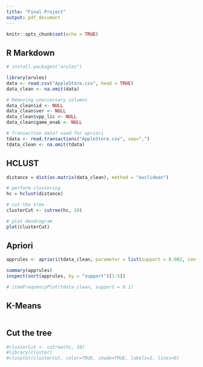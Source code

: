 ```yaml
---
title: "Final Project"
output: pdf_document
---
```


```r
knitr::opts_chunk$set(echo = TRUE)
```

## R Markdown

```r
# install.packages("arules")

library(arules)
data <- read.csv("AppleStore.csv", head = TRUE)
data_clean <- na.omit(data)

# Removing uneccessary columns
data_clean$id <- NULL
data_clean$ver <- NULL
data_clean$vpp_lic <- NULL
data_clean$game_enab <- NULL

# Transaction data? used for apriori
tdata <- read.transactions("AppleStore.csv", sep=",")
tdata_clean <- na.omit(tdata)

```

## HCLUST

```r
distance = dist(as.matrix(data_clean), method = "euclidean")

# perform clustering
hc = hclust(distance)

# cut the tree
clusterCut <- cutree(hc, 10)

# plot dendrogram
plot(clusterCut)
```

## Apriori

```r
apprules <- apriori(tdata_clean, parameter = list(support = 0.002, confidence = 0.25, minlen = 2, maxlen=10))

summary(apprules)
inspect(sort(apprules, by = "support")[1:5])

# itemFrequencyPlot(tdata_clean, support = 0.1)
```

## K-Means

```r

```

## Cut the tree

```r
#clusterCut <- cutree(hc, 10)
#library(cluster)
#clusplot(clusterCut, color=TRUE, shade=TRUE, labels=2, lines=0)
```

